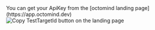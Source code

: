 <Info>
  You can get your ApiKey from the [octomind landing
  page](https://app.octomind.dev)
</Info>

<div class="mt-8" />

<Frame caption="Copy TestTargetId">
  <img
    src="/images/copy-test-target.png"
    alt="Copy TestTargetId button on the landing page"
  />
</Frame>
